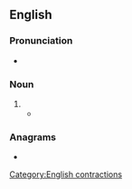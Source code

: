 {{also|bôn}}
==English==

===Pronunciation===
* {{IPA|/ˈbəʊsn̩/|lang=en}}

===Noun===
{{en-noun}}

# {{alternative form of|bosun|lang=en}}
#* {{quote-text|lang=en|year=1901|author=Julius Washington Muller|title=Starboard Lights: Salt Water Tales|page=87|passage=When Hennery saw the '''bo's'n''' crawl out of the water hole he nearly fainted with fright.}}

===Anagrams===
* {{anagrams|en|a=bnos|BSON|nobs|snob}}

[[Category:English contractions]]